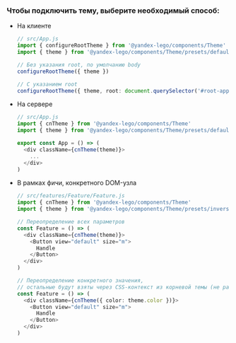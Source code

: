 ### Чтобы подключить тему, выберите необходимый способ:

- На клиенте

  ```ts
  // src/App.js
  import { configureRootTheme } from '@yandex-lego/components/Theme'
  import { theme } from '@yandex-lego/components/Theme/presets/default'

  // Без указания root, по умолчанию body
  configureRootTheme({ theme })

  // С указанием root
  configureRootTheme({ theme, root: document.querySelector('#root-app') })
  ```

- На сервере

  ```ts
  // src/App.js
  import { cnTheme } from '@yandex-lego/components/Theme'
  import { theme } from '@yandex-lego/components/Theme/presets/default'

  export const App = () => (
    <div className={cnTheme(theme)}>
      ...
    </div>
  )
  ```

- В рамках фичи, конкретного DOM-узла

  ```ts
  // src/features/Feature/Feature.js
  import { cnTheme } from '@yandex-lego/components/Theme'
  import { theme } from '@yandex-lego/components/Theme/presets/inverse'

  // Переопределение всех параметров
  const Feature = () => (
    <div className={cnTheme(theme)}>
      <Button view="default" size="m">
        Handle
      </Button>
    </div>
  )

  // Переопределение конкретного значения,
  // остальные будут взяты через CSS-контекст из корневой темы (не работает в IE11)
  const Feature = () => (
    <div className={cnTheme({ color: theme.color })}>
      <Button view="default" size="m">
        Handle
      </Button>
    </div>
  )
  ```
